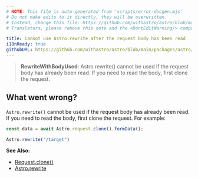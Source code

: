 ```yaml
---
# NOTE: This file is auto-generated from 'scripts/error-docgen.mjs'
# Do not make edits to it directly, they will be overwritten.
# Instead, change this file: https://github.com/withastro/astro/blob/main/packages/astro/src/core/errors/errors-data.ts
# Translators, please remove this note and the <DontEditWarning/> component.

title: Cannot use Astro.rewrite after the request body has been read
i18nReady: true
githubURL: https://github.com/withastro/astro/blob/main/packages/astro/src/core/errors/errors-data.ts
---
```


<DontEditWarning />


> **RewriteWithBodyUsed**: Astro.rewrite() cannot be used if the request body has already been read. If you need to read the body, first clone the request.

## What went wrong?
`Astro.rewrite()` cannot be used if the request body has already been read. If you need to read the body, first clone the request. For example:

```js
const data = await Astro.request.clone().formData();

Astro.rewrite("/target")
```

**See Also:**
-  [Request.clone()](https://developer.mozilla.org/en-US/docs/Web/API/Request/clone)
-  [Astro.rewrite](/en/reference/configuration-reference/#experimentalrewriting)


